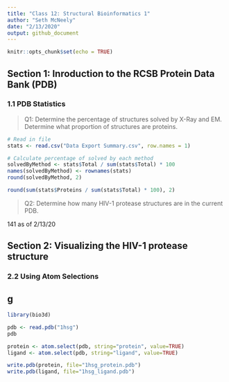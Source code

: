```yaml
---
title: "Class 12: Structural Bioinformatics 1"
author: "Seth McNeely"
date: "2/13/2020"
output: github_document
---
```


```r
knitr::opts_chunk$set(echo = TRUE)
```

## Section 1: Inroduction to the RCSB Protein Data Bank (PDB)

### 1.1 PDB Statistics

> Q1: Determine the percentage of structures solved by X-Ray and EM. Determine what proportion of structures are proteins.

```r
# Read in file
stats <- read.csv("Data Export Summary.csv", row.names = 1)

# Calculate percentage of solved by each method
solvedByMethod <- stats$Total / sum(stats$Total) * 100
names(solvedByMethod) <- rownames(stats)
round(solvedByMethod, 2)
```

```r
round(sum(stats$Proteins / sum(stats$Total) * 100), 2)
```

> Q2: Determine how many HIV-1 protease structures are in the current PDB.

141 as of 2/13/20

## Section 2: Visualizing the HIV-1 protease structure

### 2.2 Using Atom Selections


## g

```r
library(bio3d)

pdb <- read.pdb("1hsg")
pdb
```

```r
protein <- atom.select(pdb, string="protein", value=TRUE)
ligand <- atom.select(pdb, string="ligand", value=TRUE)
```

```r
write.pdb(protein, file="1hsg_protein.pdb")
write.pdb(ligand, file="1hsg_ligand.pdb")
```

